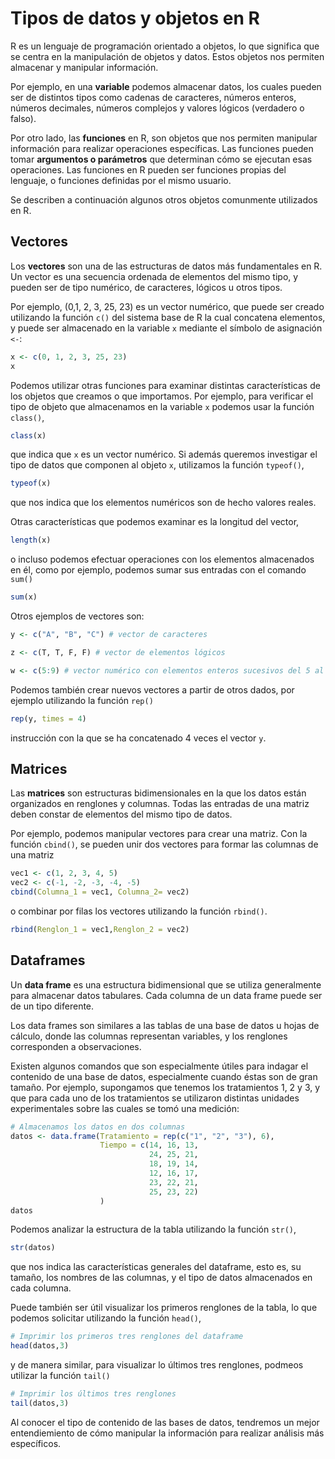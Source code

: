 # Tipos de datos y objetos en R

R es un lenguaje de programación orientado a objetos, lo que significa que se centra en la manipulación de objetos y datos. Estos objetos nos permiten almacenar y manipular información.

Por ejemplo, en una **variable** podemos almacenar datos, los cuales pueden ser de distintos tipos como cadenas de caracteres, números enteros, números decimales, números complejos y valores lógicos (verdadero o falso). 

Por otro lado, las **funciones** en R, son objetos que nos permiten manipular información para realizar operaciones específicas. Las funciones pueden tomar **argumentos o parámetros** que determinan cómo se ejecutan esas operaciones. Las funciones en R pueden ser funciones propias del lenguaje, o funciones definidas por el mismo usuario.

Se describen a continuación algunos otros objetos comunmente utilizados en R.

## Vectores

Los **vectores** son una de las estructuras de datos más fundamentales en R. Un vector es una secuencia ordenada de elementos del mismo tipo, y pueden ser de tipo numérico, de caracteres, lógicos u otros tipos.

Por ejemplo, (0,1, 2, 3, 25, 23) es un vector numérico, que puede ser creado utilizando la función `c()` del sistema base de R la cual concatena elementos, y puede ser almacenado en la variable `x` mediante el símbolo de asignación `<-`:

```r
x <- c(0, 1, 2, 3, 25, 23)
x
```

Podemos utilizar otras funciones para examinar distintas características de los objetos que creamos o que importamos. Por ejemplo, para verificar el tipo de objeto que almacenamos en la variable `x` podemos usar la función `class()`,

```r
class(x)
```
que indica que `x` es un vector numérico. Si además queremos investigar el tipo de datos que componen al objeto `x`, utilizamos la función `typeof()`,

```r
typeof(x)
```
que nos indica que los elementos numéricos son de hecho valores reales. 

Otras características que podemos examinar es la longitud del vector, 

```r
length(x)
```
o incluso podemos efectuar operaciones con los elementos almacenados en él, como por ejemplo, podemos sumar sus entradas con el comando `sum()`

```r
sum(x)
```


Otros ejemplos de vectores son:

```r
y <- c("A", "B", "C") # vector de caracteres

z <- c(T, T, F, F) # vector de elementos lógicos

w <- c(5:9) # vector numérico con elementos enteros sucesivos del 5 al 9
```

Podemos también crear nuevos vectores a partir de otros dados, por ejemplo utilizando la función `rep()`

```r
rep(y, times = 4)
```
instrucción con la que se ha concatenado 4 veces el vector `y`.

## Matrices

Las **matrices** son estructuras bidimensionales en la que los datos están organizados en renglones y columnas. Todas las entradas de una matriz deben constar de elementos del mismo tipo de datos.

Por ejemplo, podemos manipular vectores para crear una matriz. Con la función `cbind()`, se pueden unir dos vectores para formar las columnas de una matriz

```r
vec1 <- c(1, 2, 3, 4, 5)
vec2 <- c(-1, -2, -3, -4, -5)
cbind(Columna_1 = vec1, Columna_2= vec2)
```

o combinar por filas los vectores utilizando la función `rbind()`. 

```r
rbind(Renglon_1 = vec1,Renglon_2 = vec2)
```


## Dataframes

Un **data frame** es una estructura bidimensional que se utiliza generalmente para almacenar datos tabulares. Cada columna de un data frame puede ser de un tipo diferente.

Los data frames son similares a las tablas de una base de datos u hojas de cálculo, donde las columnas representan variables, y los renglones corresponden a observaciones. 

Existen algunos comandos que son especialmente útiles para indagar el contenido de una base de datos, especialmente cuando éstas son de gran tamaño. 
Por ejemplo, supongamos que tenemos los tratamientos 1, 2 y 3, y que para cada uno de los tratamientos se utilizaron distintas unidades experimentales sobre las cuales se tomó una medición:

```r
# Almacenamos los datos en dos columnas
datos <- data.frame(Tratamiento = rep(c("1", "2", "3"), 6), 
                    Tiempo = c(14, 16, 13, 
                               24, 25, 21, 
                               18, 19, 14, 
                               12, 16, 17, 
                               23, 22, 21, 
                               25, 23, 22)
                    )
datos
```

Podemos analizar la estructura de la tabla utilizando la función `str()`,

```r
str(datos)
```

que nos indica las características generales del dataframe, esto es, su tamaño, los nombres de las columnas, y el tipo de datos almacenados en cada columna.

Puede también ser útil visualizar los primeros renglones de la tabla, lo que podemos solicitar utilizando la función `head()`,

```r
# Imprimir los primeros tres renglones del dataframe
head(datos,3)
```

y de manera similar, para visualizar lo últimos tres renglones, podmeos utilizar la función `tail()`


```r
# Imprimir los últimos tres renglones
tail(datos,3)
```

Al conocer el tipo de contenido de las bases de datos, tendremos un mejor entendiemiento de cómo manipular la información para realizar análisis más específicos.


